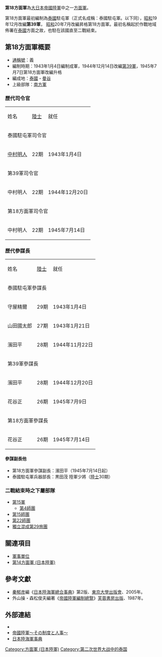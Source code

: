 {{japanese|japanese=第18方面軍|kana=だいじゅうはちほうめんぐん|romaji=daijuhachi houmen-gun}}

'''第18方面軍'''為[[大日本帝國陸軍|大日本帝國陸軍]]中之一[[方面軍_(日本陸軍)|方面軍]]。

第18方面軍最初編制為[[泰國|泰國]]駐屯軍（正式名成稱：泰國駐屯軍。以下同），[[昭和|昭和]]19年12月改編'''第39軍'''， [[昭和|昭和]]20年7月改編昇格第18方面軍。最初名稱起於作戰地域佈署在[[泰國|泰國]]方面之故，也駐在該國直至二戰結束。

== 第18方面軍概要 ==
*[[通稱號|通稱號]]：義
*編制時期：1943年1月4日編制成軍，1944年12月14日改編[[第39軍_(日本陸軍)|第39軍]]，1945年7月7日第18方面軍改編升格
*編成地：[[泰國|泰國]]・[[曼谷|曼谷]]
*上級部隊：[[南方軍_(日本陸軍)|南方軍]]

=== 歷代司令官 ===

{| border="1"
|-----
| bgcolor="#80ff00" | 姓名 || bgcolor="#80ff00" | [[日本陸軍士官學校|陸士]]
| bgcolor="#80ff00" | 就任
|-----
| colspan="3" bgcolor="#80ff00" | 泰國駐屯軍司令官
|-----
| [[中村明人|中村明人]] || 22期 || 1943年1月4日
|-----
| colspan="3" bgcolor="#80ff00" | 第39軍司令官
|-----
| 中村明人 || 22期 || 1944年12月20日
|-----
| colspan="3" bgcolor="#80ff00" | 第18方面軍司令官
|-----
| 中村明人 || 22期 || 1945年7月14日
|}

=== 歷代參謀長 ===

{| border="1"
|-----
| bgcolor="#80ff00" | 姓名 || bgcolor="#80ff00" | [[日本陸軍士官學校|陸士]]
| bgcolor="#80ff00" | 就任
|-----
| colspan="3" bgcolor="#80ff00" | 泰國駐屯軍參謀長
|-----
| 守屋精爾 || 29期 || 1943年1月4日
|-----
| 山田國太郎 || 27期 || 1943年1月21日
|-----
| 濱田平 || 28期 || 1944年11月22日
|-----
| colspan="3" bgcolor="#80ff00" | 第39軍參謀長
|-----
| 濱田平 || 28期 || 1944年12月20日
|-----
| 花谷正 || 26期 || 1945年7月9日
|-----
| colspan="3" bgcolor="#80ff00" | 第18方面軍參謀長
|-----
| 花谷正 || 26期 || 1945年7月14日
|}

==== 參謀副長他 ====
*第18方面軍參謀副長：濱田平（1945年7月14日起）
*泰國駐屯軍兵器部長：黒田茂 陸軍少將（[[日本陸軍士官學校|陸士]]30期）

=== 二戰結束時之下屬部隊 ===
*[[第15軍_(日本陸軍)|第15軍]]
**[[第4師團|第4師團]]
*[[第15师团_(日本陆军)|第15師團]]
*[[第22师团_(日本陆军)|第22師團]]
*[[獨立混成第29旅團|獨立混成第29旅團]]

== 關連項目 ==
*[[軍事單位|軍事單位]]
*[[第14方面軍_(日本陸軍)|第14方面軍 (日本陸軍)]]

==參考文獻==
*[[秦郁彦|秦郁彦]]編《[[日本陸海軍總合事典|日本陸海軍總合事典]]》第2版、[[東京大學出版會|東京大學出版會]]、2005年。
*外山操・森松俊夫編著《[[帝國陸軍編制總覽|帝國陸軍編制總覽]]》[[芙蓉書房出版|芙蓉書房出版]]、1987年。

==外部連結==
*{{cite web
| last = Wendel
| first = Marcus
| url = http://www.axishistory.com/index.php?id=6752
| title = Axis History Factbook
| work = Japanese 18th Area Army(第18方面軍 (日本陸軍))
| access-date = 2008-03-16
| archive-date = 2019-06-12
| archive-url = https://web.archive.org/web/20190612103824/https://www.axishistory.com/index.php?id=6752
| dead-url = no
}}
*[https://web.archive.org/web/20080411094145/http://imperialarmy.hp.infoseek.co.jp/ 帝國陸軍～その制度と人事～]
*[https://web.archive.org/web/20100516180653/http://homepage1.nifty.com/kitabatake/rikukaiguntop.html 日本陸海軍事典]

{{日本軍陸軍序列軍}}
{{日本陸軍方面軍}}
[[Category:方面軍_(日本陸軍)|Category:方面軍 (日本陸軍)]]
[[Category:第二次世界大战中的泰国|Category:第二次世界大战中的泰国]]